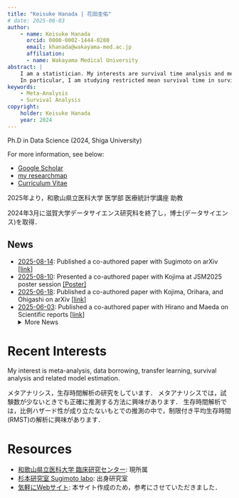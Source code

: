 ```yaml
---
title: "Keisuke Hanada | 花田圭佑"
# date: 2025-06-03
author:
    - name: Keisuke Hanada
      orcid: 0000-0002-1444-0280
      email: khanada@wakayama-med.ac.jp
      affiliation:
      - name: Wakayama Medical University
abstract: |
    I am a statistician. My interests are survival time analysis and meta-analysis.
    In particular, I am studying restricted mean survival time in survival time analyses and better meta-analysis inferences when the number of studies is small.
keywords: 
    - Meta-Analysis
    - Survival Analysis
copyright:
    holder: Keisuke Hanada
    year: 2024
---
```


Ph.D in Data Science (2024, Shiga University)

For more information, see below:

- [Google Scholar](https://scholar.google.co.jp/citations?hl=ja&user=wJaRF3oAAAAJ)
- [my researchmap](https://researchmap.jp/k_hanada)
- [Curriculum Vitae](https://keisuke-hanada.github.io/CV/cv_202409.pdf)


2025年より，和歌山県立医科大学 医学部 医療統計学講座 助教

2024年3月に滋賀大学データサイエンス研究科を終了し，博士(データサイエンス)を取得．


:::{.callout-}
## News
* <u>2025-08-14</u>: Published a co-authored paper with Sugimoto on arXiv [[link](https://arxiv.org/abs/2508.08758)]
* <u>2025-08-10</u>: Presented a co-authored paper with Kojima at JSM2025 poster session [[Poster]](files/JSM2025-poster.pdf)
* <u>2025-06-18</u>: Published a co-authored paper with Kojima, Orihara, and Ohigashi on arXiv [[link](https://arxiv.org/abs/2506.15913)]
* <u>2025-06-03</u>: Published a co-authored paper with Hirano and Maeda on Scientific reports [[link](https://www.nature.com/articles/s41598-025-05053-6)]
<details>
    <summary>More News</summary>
    <ul>
        <li><u>2025-03-27</u>: Published a co-authored paper with Kojima on arXiv [[link](https://arxiv.org/abs/2503.21091)]</li>
        <li><u>2024-12-05</u>: Updated a co-authored paper with Sugimoto on arXiv [[link](https://arxiv.org/abs/2407.04446)]</li>
        <li><u>2024-07-14</u>: Published a co-authored paper with Sugimoto on Japanese Journal of Biometrics [[link](https://arxiv.org/abs/2407.04446)]</li>
        <li><u>2024-07-08</u>: Published a co-authored paper with Sugimoto on arXiv [[link](https://arxiv.org/abs/2407.04446)]</li>
        <li><u>2024-07-04</u>: Published an R package 'rmstBayespara' on CRAN [[link](https://cran.rstudio.com/web/packages/rmstBayespara/)]</li>
        <li><u>2024-06-11</u>: Published a co-authored paper with Kojima on arXiv [[link](https://arxiv.org/abs/2406.06071)]</li>
        <li><u>2024-04-21</u>: Created this website.</li>
    </ul>
</details>
:::

# Recent Interests
My interest is meta-analysis, data borrowing, transfer learning, survival analysis and related model estimation.

メタアナリシス，生存時間解析の研究をしています．
メタアナリシスでは，試験数が少ないときでも正確に推測する方法に興味があります．
生存時間解析では，比例ハザード性が成り立たないもとでの推測の中で，制限付き平均生存時間(RMST)の解析に興味があります．

# Resources
* [和歌山県立医科大学 臨床研究センター](https://waidai-csc.jp/): 現所属
* [杉本研究室 Sugimoto labo](https://sugimoto-lab.ywstat.jp/): 出身研究室
* [気軽にWebサイト](https://shohei-doi.github.io/academic-website/multiple-contents.html): 本サイト作成のため，参考にさせていただきました．




